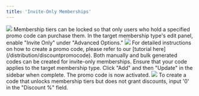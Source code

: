 ```yaml
---
title: 'Invite-Only Memberships'
---
```


<img src="/images/creating-campaign/membership/inviteonly/using code membership.gif"/>
Membership tiers can be locked so that only users who hold a specified promo code can purchase them.

<Steps>
    <Step title="Enable 'Invite Only'">
        In the target membership type's edit panel, enable "Invite Only" under "Advanced Options."
            <img src="/images/creating-campaign/membership/inviteonly/invite only toggle.png"/>
    </Step>
    <Step title="Create promo code">
        <Info>
            For detailed instructions on how to create a promo code, please refer to our [tutorial here](/distribution/discountpromocode). Both manually and bulk generated codes can be created for invite-only memberships.
        </Info>
        Ensure that your code applies to the target membership type. Click "Add" and then "Update" in the sidebar when complete. The promo code is now activated.
        <img src="/images/creating-campaign/membership/inviteonly/creating code.gif"/>
        <Tip>
            To create a code that unlocks membership tiers but does not grant discounts, input '0' in the "Discount %" field.
        </Tip>
    </Step>
</Steps>